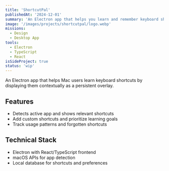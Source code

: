 ```yaml
---
title: 'ShortcutPal'
publishedAt: '2024-12-01'
summary: 'An Electron app that helps you learn and remember keyboard shortcuts across Mac applications by displaying them contextually'
image: '/images/projects/shortcutpal/logo.webp'
missions:
  - Design
  - Desktop App
tools:
  - Electron
  - TypeScript
  - React
isSideProject: true
status: 'wip'
---
```


An Electron app that helps Mac users learn keyboard shortcuts by displaying them contextually as a persistent overlay.

## Features

- Detects active app and shows relevant shortcuts
- Add custom shortcuts and prioritize learning goals
- Track usage patterns and forgotten shortcuts

## Technical Stack

- Electron with React/TypeScript frontend
- macOS APIs for app detection
- Local database for shortcuts and preferences
